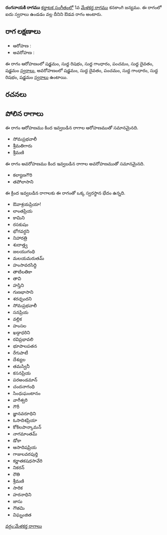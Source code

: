 {{Infobox ragam
	| name          	= రంగనాయకి
	| synonym	    	= 
	| mela          	= 
	| chakra        	= 
	| janaka        	= 
	| type          	= ఔడవ
	| arohanam      	= {{svaraC|S|R1|G1|P|D1|S'}} 
	| avarohanam    	= {{svaraC|S'|D1|P|G1|R1|S}}
	| jeeva         	=
	| chhaya        	=
	| nyasa         	=
	| vishesha      	= 
	| equivalent  		= 
}}
{{కర్ణాటక సంగీత రాగాలు}}
'''రంగనాయకి రాగము''' [[కర్ణాటక సంగీతం]]లో 1వ [[మేళకర్త రాగము]] కనకాంగి జన్యము.  ఈ రాగంలో ఐదు స్వరాలు ఉండడం వల్ల దీనిని ఔడవ రాగం అంటారు.


==రాగ లక్షణాలు==


* ఆరోహణ : {{svaraC|S|R1|G1|P|D1|S'}} 
* అవరోహణ : {{svaraC|S'|D1|P|G1|R1|S}}

ఈ రాగం ఆరోహణంలో షడ్జమం, సుద్ద రిషభం, సుద్ద గాంధారం, పంచమం, సుద్ద దైవతం, షడ్జమం [[స్వరాలు]], అవరోహణంలో షడ్జమం, సుద్ద దైవతం, పంచమం, సుద్ద గాంధారం, సుద్ద రిషభం, షడ్జమం [[స్వరాలు]] ఉంటాయి.

==రచనలు==



==పోలిన రాగాలు==
ఈ రాగం ఆరోహణము కింద ఇవ్వబడిన రాగాల ఆరోహణముతో సమానమైనది.
* సోమప్రభవాలీ
* శ్రీమతిగారు
* శ్రీమణి

ఈ రాగం అవరోహణము కింద ఇవ్వబడిన రాగాల అవరోహణముతో సమానమైనది.
* కల్యాణగౌరి
* తపోలాసాని

ఈ క్రింద ఇవ్వబడిన రాగాలకు ఈ రాగంతో ఒక్క స్వరస్థాన భేదం ఉన్నది.
* ఔవాశ్రయప్రియా!
* లాంతప్రియ
* కామిని
* రసకుషం
* భోగవర్ధని
* నిహారత్రి
* శుదాత్త్వ
* జలయుగంధి
* మలయమరుతమ్
* హంసావరసిద్ధి
* తాటిలతికా
* తావి
* హస్తిని
* గుణభాసాని
* శరచ్ఛందని
* సోమప్రభవాలీ
* సనప్రియ
* వల్లిక
* హంసల
* ఖడ్గాధరిని
* రవిప్రభావలి
* భూపాలపతన
* రేగుపాటీ
* దేశ్యుల
* తమస్వినీ
* కసనప్రియ
* పరఅండమాన్
* చందనాగంధి
* సింధుఘంటానం
* వాగీశ్వరి
* గౌరీ
* జ్ఞానవరూధిని
* ఓసాదిశప్రియా
* కోకిలపాన్కామన్
* నాగమాంతమ్
* డోకా
* ఆసాదిషప్రియ
* గాజులవరపుర్తి
* కర్ణాతకషధసావేరి
* నికరన్
* రౌతి
* శ్రీమణి
* సారిక
* హరనాధిని
* జాసు
* గౌతమి
* విఘ్నంజిత



[[వర్గం:మేళకర్త రాగాలు]]